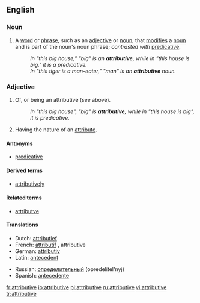 ==English==

===Noun===
{{wikipedia}}
{{en-noun}}

# {{grammar}} A [[word]] or [[phrase]], such as an [[adjective]] or [[noun]], that [[modify|modifies]] a [[noun]] and is part of the noun's noun phrase; ''contrasted with'' [[predicative]].
#:''In "this big house," "big" is an '''attributive''', while in "this house is big," it is a predicative.''
#:''In "this tiger is a man-eater," "man" is an '''attributive''' noun.''

===Adjective===
{{en-adj}}

# {{grammar}} Of, or being an attributive (''see'' above).
#: ''In "this big house", "big" is '''attributive''', while in "this house is big", it is predicative.''
# Having the nature of an [[attribute]].

====Antonyms====
* [[predicative]]

====Derived terms====
* [[attributively]]

====Related terms====
* [[attributve]]

====Translations====
{{top}}
*Dutch: [[attributief]]
*French: [[attributif]] {{m}}, attributive {{f}}
*German: [[attributiv]]
*Latin: [[antecedent#Latin|antecedent]]
{{mid}}
*Russian: [[определительный]] (opredelítel'nyj) {{m}}
*Spanish: [[antecedente]]
{{bottom}}

[[fr:attributive]]
[[io:attributive]]
[[pl:attributive]]
[[ru:attributive]]
[[vi:attributive]]
[[tr:attributive]]
